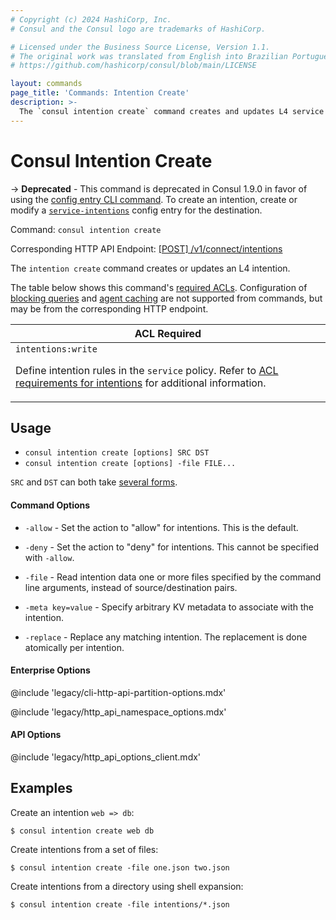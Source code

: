 ```yaml
---
# Copyright (c) 2024 HashiCorp, Inc.
# Consul and the Consul logo are trademarks of HashiCorp.

# Licensed under the Business Source License, Version 1.1.
# The original work was translated from English into Brazilian Portuguese.
# https://github.com/hashicorp/consul/blob/main/LICENSE

layout: commands
page_title: 'Commands: Intention Create'
description: >-
  The `consul intention create` command creates and updates L4 service intentions. It was deprecated in Consul v1.9.0; use `consul config` instead.
---
```


# Consul Intention Create

-> **Deprecated** - This command is deprecated in Consul 1.9.0 in favor of
using the [config entry CLI command](/consul/commands/config/write). To create an
intention, create or modify a
[`service-intentions`](/consul/docs/reference/config-entry/service-intentions) config
entry for the destination.

Command: `consul intention create`

Corresponding HTTP API Endpoint: [\[POST\] /v1/connect/intentions](/consul/api-docs/connect/intentions#create-intention-with-id)

The `intention create` command creates or updates an L4 intention.

The table below shows this command's [required ACLs](/consul/api-docs/api-structure#authentication). Configuration of
[blocking queries](/consul/api-docs/features/blocking) and [agent caching](/consul/api-docs/features/caching)
are not supported from commands, but may be from the corresponding HTTP endpoint.

| ACL Required                   |
| ------------------------------ |
| `intentions:write`<p> Define intention rules in the `service` policy. Refer to [ACL requirements for intentions](/consul/docs/connect/intentions/create-manage-intentions#acl-requirements) for additional information.</p> |

## Usage

- `consul intention create [options] SRC DST`
- `consul intention create [options] -file FILE...`

`SRC` and `DST` can both take [several forms](/consul/commands/intention#source-and-destination-naming).

#### Command Options

- `-allow` - Set the action to "allow" for intentions. This is the default.

- `-deny` - Set the action to "deny" for intentions. This cannot be specified
  with `-allow`.

- `-file` - Read intention data one or more files specified by the command
  line arguments, instead of source/destination pairs.

- `-meta key=value` - Specify arbitrary KV metadata to associate with the
  intention.

- `-replace` - Replace any matching intention. The replacement is done
  atomically per intention.

#### Enterprise Options

@include 'legacy/cli-http-api-partition-options.mdx'

@include 'legacy/http_api_namespace_options.mdx'

#### API Options

@include 'legacy/http_api_options_client.mdx'

## Examples

Create an intention `web => db`:

```shell-session
$ consul intention create web db
```

Create intentions from a set of files:

```shell-session
$ consul intention create -file one.json two.json
```

Create intentions from a directory using shell expansion:

```shell-session
$ consul intention create -file intentions/*.json
```
